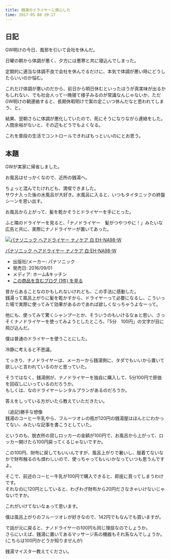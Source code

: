 ```yaml
---
title: 銭湯のドライヤーに感心した
time: 2017-05-08 19:17
---
```


## 日記

GW明けの今日、風邪を引いて会社を休んだ。

日曜の朝から体調が悪く、夕方には悪寒と共に寝込んでしまった。

定期的に適当な体調不良で会社を休んでるだけに、本気で体調が悪い時にどうしたらいいのか悩む。

これだけ体調が悪いのだから、前日から明日休むといったほうが真実味が出るかもしれない、でも社会人って一晩寝て様子みるのが常識なんじゃないか、ただGW明けの朝連絡すると、長期休暇明けで案の定こいつ休んだなと思われてしまう、と。

結果、翌朝さらに体調が悪化していたので、死にそうになりながら連絡をした。  
人間余裕がないと、その辺もどうでもよくなる。

これを普段の生活でコントロールできればもっといいのにとお思う。

## 本題

GWが実家に帰省しました。

お風呂はせっかくなので、近所の銭湯へ。

ちょっと混んでたけれども、満喫できました。  
サウナ入った後の水風呂が大好き。水風呂に入ると、いつもタイタニックの終盤シーンを思い出す。

お風呂から上がって、髪を乾かそうとドライヤーを手にとった。

ふと隣のドライヤーを見ると、「ナノドライヤー　髪がつやつやに！」みたいな広告と共に、実際にナノドライヤーが置いてあった。

[![パナソニック ヘアドライヤー ナノケア 白 EH-NA98-W](https://images-fe.ssl-images-amazon.com/images/I/31a0YrNaNqL._SL160_.jpg "パナソニック ヘアドライヤー ナノケア 白 EH-NA98-W")](http://www.amazon.co.jp/exec/obidos/ASIN/B01I1B8ARY/hatena-blog-22/)

[パナソニック ヘアドライヤー ナノケア 白 EH-NA98-W](http://www.amazon.co.jp/exec/obidos/ASIN/B01I1B8ARY/hatena-blog-22/)

- 出版社/メーカー: パナソニック
- 発売日: 2016/09/01
- メディア: ホーム&キッチン
- [この商品を含むブログ (1件) を見る](http://d.hatena.ne.jp/asin/B01I1B8ARY/hatena-blog-22)

昔からあることなのかもしれないけれども、この手法に感動した。  
銭湯って風呂上がりに髪を乾かすから、ドライヤーって必要になるし、こういった場で実際に使ってみて効果があるのであれば欲しくなっちゃうよなーって。

他にも、使ってみて驚くシャンプーとか、そういうのもいけるなぁと思い、さっそくナノドライヤーを使ってみようとしたところ、「5分　100円」の文字が目に飛び込んだ。

僕は普通のドライヤーを使うことにした。

冷静に考えると不思議。

てっきり、ナノドライヤーは、メーカーから銭湯側に、タダでもいいから置いて欲しいと言われているのかと思っていた。

そうではなく、銭湯側が、ナノドライヤーを独自に購入して、5分100円で原価を回収しにいっているのだろうか。  
もしくは、なのドライヤーレンタルプランがあるのだろうか。

答えをしっている方がいたら教えていただきたい。

（追記)勝手な想像  
銭湯のコーヒー牛乳やら、フルーツオレの瓶が120円の銭湯屋はほんとにわかってない、みたいな記事を書こうとしていた。

というのも、脱衣所の貸しロッカーの金額が100円で、お風呂から上がって、ロッカー開けたら100円戻ってくるじゃないですか。

この100円、財布に戻してもいいんですが、風呂上がりで暑いし、服着てないなかで財布触るのも煩わしいので、使っちゃってもいいかなっていつも思うんですよ。

そこで、前述のコーヒー牛乳が100円で購入できると、即座に買ってしまうわけです。  
それなのに120円としていると、わざわざ財布から20円ださなきゃいけないじゃないですか。

これがいけてないなぁって思います。

僕は風呂上がりのフルーツオレが好きなので、142円でもなんでも買いますが。

で話が元に戻ると、ナノドライヤーの100円も同じ理屈なのでしょうか。  
さらにいえば、銭湯に置いてあるマッサージ系の機器もそれ系なんでしょうか。  
(こちらは100円かどうか知りませんが)

銭湯マイスター教えてください。
